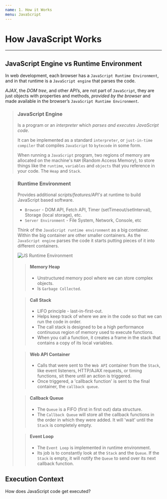 ```yaml
---
name: 1. How it Works
menu: JavaScript
---
```


# How JavaScript Works

---

## JavaScript Engine vs Runtime Environment

In web development, each browser has a `JavaScript Runtime Environment`, and in that runtime is a `JavaScript engine` that parses the code.

_AJAX_, the _DOM tree_, and other API’s, are not part of `JavaScript`, they are just objects with properties and methods, _provided by the browser_ and made available in the browser’s `JavaScript Runtime Environment`.

> ### **JavaScript Engine**
>
> Is a program or an _interpreter_ which _parses and executes JavaScript code_.
>
> It can be implemented as a standard `interpreter`, or `just-in-time compiler` that compiles `JavaScript` to `bytecode` in some form.
>
> When running a `JavaScript` program, two regions of memory are allocated on the machine's `RAM` (Random Access Memory), to store things like the `runtime`, `variables` and `objects` that you reference in your code. The `Heap` and `Stack`.

> ### **Runtime Environment**
>
> Provides additional _scripts/features/API's_ at runtime to build JavaScript based software.
>
> - `Browser` - DOM API, Fetch API, Timer (setTimeout/setInterval), Storage (local storage), etc.
> - `Server Environment` - File System, Network, Console, etc
>
> Think of the `JavaScript runtime environment` as a big container. Within the big container are other smaller containers. As the `JavaScript engine` parses the code it starts putting pieces of it into different containers.
>
> ![JS Runtime Environment](https://miro.medium.com/max/700/1*zeKjWCjyAGZ9JN4fvnWsiA.png)
>
> > #### **Memory Heap**
> >
> > - Unstructured memory pool where we can store complex objects.
> > - Is `Garbage Collected`.
>
> > #### **Call Stack**
> >
> > - LIFO principle - last-in-first-out.
> > - Helps keep track of where we are in the code so that we can run the code in order.
> > - The call stack is designed to be a high performance continuous region of memory used to execute functions.
> > - When you call a function, it creates a frame in the stack that contains a copy of its local variables.
>
> > #### **Web API Container**
> >
> > - Calls that were sent to the `Web API` container from the `Stack`, like event listeners, HTTP/AJAX requests, or timing functions, sit there until an action is triggered.
> > - Once triggered, a 'callback function' is sent to the final container, the `callback queue`.
>
> > #### **Callback Queue**
> >
> > - The `Queue` is a FIFO (first in first out) data structure.
> > - The `Callback Queue` will store all the callback functions in the order in which they were added. It will 'wait' until the `Stack` is completely empty.
>
> > #### **Event Loop**
> >
> > - The `Event Loop` is implemented in runtime environment.
> > - Its job is to constantly look at the `Stack` and the `Queue`. If the `Stack` is empty, it will notify the `Queue` to send over its next callback function.

## Execution Context

How does JavaScript code get executed?
